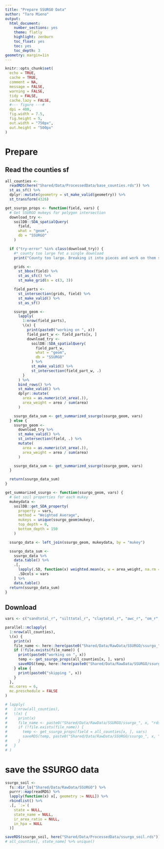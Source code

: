 ```yaml
---
title: "Prepare SSURGO Data"
author: "Taro Mieno"
output:
  html_document:
    number_sections: yes
    theme: flatly
    highlight: zenburn
    toc_float: yes
    toc: yes
    toc_depth: 3
geometry: margin=1in
---
```


```r
knitr::opts_chunk$set(
  echo = TRUE,
  cache = TRUE,
  comment = NA,
  message = FALSE,
  warning = FALSE,
  tidy = FALSE,
  cache.lazy = FALSE,
  #--- figure ---#
  dpi = 400,
  fig.width = 7.5,
  fig.height = 5,
  out.width = "750px",
  out.height = "500px"
)
```

# Prepare  

## Read the counties sf
```r
all_counties <-
  readRDS(here("Shared/Data/ProcessedData/base_counties.rds")) %>%
  st_as_sf() %>%
  dplyr::mutate(geometry = st_make_valid(geometry)) %>%
  st_transform(4326)
```

```r
get_ssurgo_props <- function(field, vars) {
  # Get SSURGO mukeys for polygon intersection
  download_try <-
    soilDB::SDA_spatialQuery(
      field,
      what = "geom",
      db = "SSURGO"
    )

  if ("try-error" %in% class(download_try)) {
    #* county too large fot a single download
    print("County too large. Breaking it into pieces and work on them separately.")

    grids <-
      st_bbox(field) %>%
      st_as_sfc() %>%
      st_make_grid(n = c(3, 3))

    field_parts <-
      st_intersection(grids, field) %>%
      st_make_valid() %>%
      st_as_sf()

    ssurgo_geom <-
      lapply(
        1:nrow(field_parts),
        \(x) {
          print(paste0("working on ", x))
          field_part_w <- field_parts[x, ]
          download_try <-
            soilDB::SDA_spatialQuery(
              field_part_w,
              what = "geom",
              db = "SSURGO"
            ) %>%
            st_make_valid() %>%
            st_intersection(field_part_w, .)
        }
      ) %>%
      bind_rows() %>%
      st_make_valid() %>%
      dplyr::mutate(
        area = as.numeric(st_area(.)),
        area_weight = area / sum(area)
      )

    ssurgo_data_sum <- get_summarized_ssurgo(ssurgo_geom, vars)
  } else {
    ssurgo_geom <-
      download_try %>%
      st_make_valid() %>%
      st_intersection(field, .) %>%
      mutate(
        area = as.numeric(st_area(.)),
        area_weight = area / sum(area)
      )

    ssurgo_data_sum <- get_summarized_ssurgo(ssurgo_geom, vars)
  }

  return(ssurgo_data_sum)
}

get_summarized_ssurgo <- function(ssurgo_geom, vars) {
  # Get soil properties for each mukey
  mukeydata <-
    soilDB::get_SDA_property(
      property = vars,
      method = "Weighted Average",
      mukeys = unique(ssurgo_geom$mukey),
      top_depth = 0,
      bottom_depth = 150
    )

  ssurgo_data <- left_join(ssurgo_geom, mukeydata, by = "mukey")

  ssurgo_data_sum <-
    ssurgo_data %>%
    data.table() %>%
    .[,
      lapply(.SD, function(x) weighted.mean(x, w = area_weight, na.rm = TRUE)),
      .SDcols = vars
    ] %>%
    data.table()
  return(ssurgo_data_sum)
}
```

## Download

```r
vars <- c("sandtotal_r", "silttotal_r", "claytotal_r", "awc_r", "om_r", "dbovendry_r")

parallel::mclapply(
  1:nrow(all_counties),
  \(x) {
    print(x)
    file_name <- here::here(paste0("Shared/Data/RawData/SSURGO/ssurgo_", x, "rds"))
    if (!file.exists(file_name)) {
      print(paste0("working on ", x))
      temp <- get_ssurgo_props(all_counties[x, ], vars)
      saveRDS(temp, here::here(paste0("Shared/Data/RawData/SSURGO/ssurgo_", x, "rds")))
    } else {
      print(paste0("skipping ", x))
    }
  },
  mc.cores = 6,
  mc.preschedule = FALSE
)

# lapply(
#   1:nrow(all_counties),
#   \(x) {
#     print(x)
#     file_name <- paste0("Shared/Data/RawData/SSURGO/ssurgo_", x, "rds")
#     if (!file.exists(file_name)) {
#       temp <- get_ssurgo_props(field = all_counties[x, ], vars)
#       saveRDS(temp, paste0("Shared/Data/RawData/SSURGO/ssurgo_", x, "rds"))
#     }
#   }
# )
```

# save the SSURGO data

```r
ssurgo_soil <-
  fs::dir_ls("Shared/Data/RawData/SSURGO") %>%
  purrr::map(readRDS) %>%
  lapply(function(x) x[, geometry := NULL]) %>%
  rbindlist() %>%
  .[, `:=`(
    state = NULL,
    state_name = NULL,
    ir_area_ratio = NULL,
    in_hpa = NULL
  )]

saveRDS(ssurgo_soil, here("Shared/Data/ProcessedData/ssurgo_soil.rds"))
# all_counties[, state_name] %>% unique()
```

